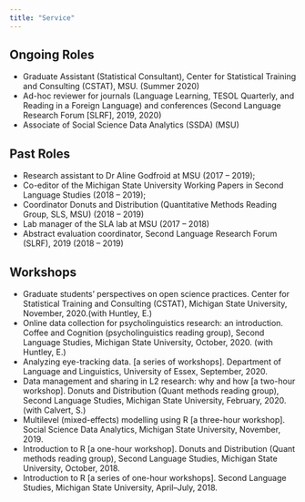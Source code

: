 ```yaml
---
title: "Service"
---
```


## Ongoing Roles
  * Graduate Assistant (Statistical Consultant), Center for Statistical Training and Consulting (CSTAT), MSU. (Summer 2020)
  * Ad-hoc reviewer for journals (Language Learning, TESOL Quarterly, and Reading in a Foreign Language) and conferences (Second Language Research Forum [SLRF], 2019, 2020)
  * Associate of Social Science Data Analytics (SSDA) (MSU)

## Past Roles
  * Research assistant to Dr Aline Godfroid at MSU (2017 – 2019);
  * Co-editor of the Michigan State University Working Papers in Second Language Studies (2018 – 2019);
  * Coordinator Donuts and Distribution (Quantitative Methods Reading Group, SLS, MSU) (2018 – 2019)
  * Lab manager of the SLA lab at MSU (2017 – 2018)
  * Abstract evaluation coordinator, Second Language Research Forum (SLRF), 2019 (2018 – 2019)

## Workshops
  * Graduate students’ perspectives on open science practices. Center for Statistical Training and Consulting (CSTAT), Michigan State University, November, 2020.(with Huntley, E.)
  *  Online data collection for psycholinguistics research: an introduction. Coffee and Cognition (psycholinguistics reading group), Second Language Studies, Michigan State University, October, 2020. (with Huntley, E.)
  * Analyzing eye-tracking data. [a series of workshops]. Department of Language and Linguistics, University of Essex, September, 2020. 
  * Data management and sharing in L2 research: why and how [a two-hour workshop]. Donuts and Distribution (Quant methods reading group), Second Language Studies, Michigan State University, February, 2020. (with Calvert, S.)
  * Multilevel (mixed-effects) modelling using R [a three-hour workshop]. Social Science Data Analytics, Michigan State University, November, 2019.
  * Introduction to R [a one-hour workshop]. Donuts and Distribution (Quant methods reading group), Second Language Studies, Michigan State University, October, 2018.
  * Introduction to R [a series of one-hour workshops]. Second Language Studies, Michigan State University, April–July, 2018. 


